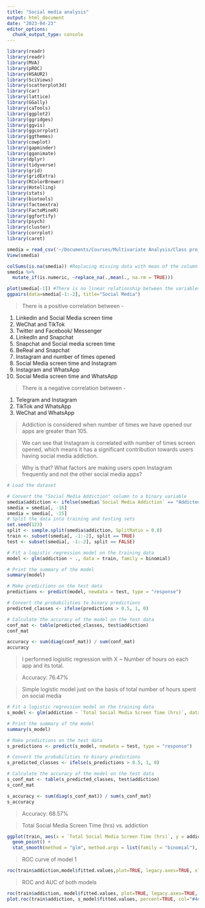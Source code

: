 ```yaml
---
title: "Social media analysis"
output: html_document
date: "2023-04-23"
editor_options: 
  chunk_output_type: console
---
```


```r
library(readr)
library(readr)
library(MVA)
library(pROC)
library(HSAUR2)
library(SciViews)
library(scatterplot3d)
library(car)
library(lattice)
library(GGally)
library(caTools)
library(ggplot2)
library(ggridges)
library(ggvis)
library(ggcorrplot)
library(ggthemes)
library(cowplot)
library(gapminder)
library(gganimate)
library(dplyr)
library(tidyverse)
library(grid)
library(gridExtra)
library(RColorBrewer)
library(Hotelling)
library(stats)
library(biotools)
library(factoextra)
library(FactoMineR)
library(ggfortify)
library(psych)
library(cluster)
library(corrplot)
library(caret)
```


```r
smedia = read_csv('~/Documents/Courses/Multivariate Analysis/Class project /Class_Survey.csv')
View(smedia)

colSums(is.na(smedia)) #Replacing missing data with mean of the column
smedia %>% 
  mutate_if(is.numeric, ~replace_na(.,mean(., na.rm = TRUE)))
```
```r
plot(smedia[-1]) #There is no linear relationship between the variables 
ggpairs(data=smedia[-1:-2], title="Social Media")
```

> There is a positive correlation between -

1. Linkedin and Social Media screen time
2. WeChat and TikTok
3. Twitter and Facebook/ Messenger
4. LinkedIn and Snapchat 
5. Snapchat and Social media screen time 
6. BeReal and Snapchat
7. Instagram and number of times opened
8. Social Media screen time and Instagram
9. Instagram and WhatsApp
10. Social Media screen time and WhatsApp

> There is a negative correlation between -

1. Telegram and Instagram
2. TikTok and WhatsApp
3. WeChat and WhatsApp


> Addiction is considered when number of times we have opened our apps are greater than 105.

> We can see that Instagram is correlated with number of times screen opened, which means it has a significant contribution towards users having social media addiction. 

> Why is that? What factors are making users open Instagram frequently and not the other social media apps?



```r
# Load the dataset

# Convert the "Social Media Addiction" column to a binary variable
smedia$addiction <- ifelse(smedia$`Social Media Addiction` == "Addicted", 1, 0)
smedia = smedia[, -16]
smedia = smedia[, -15]
# Split the data into training and testing sets
set.seed(123)
split <- sample.split(smedia$addiction, SplitRatio = 0.8)
train <- subset(smedia[, -1:-2], split == TRUE)
test <- subset(smedia[, -1:-2], split == FALSE)

# Fit a logistic regression model on the training data
model <- glm(addiction ~ ., data = train, family = binomial)

# Print the summary of the model
summary(model)

# Make predictions on the test data
predictions <- predict(model, newdata = test, type = "response")

# Convert the probabilities to binary predictions
predicted_classes <- ifelse(predictions > 0.5, 1, 0)

# Calculate the accuracy of the model on the test data
conf_mat <- table(predicted_classes, test$addiction)
conf_mat

accuracy <- sum(diag(conf_mat)) / sum(conf_mat)
accuracy
```

> I performed logisitic regression with X ~ Number of hours on each app and its total. 

> Accuracy: 76.47%

> Simple logistic model just on the basis of total number of hours spent on social media

```r
# Fit a logistic regression model on the training data
s_model <- glm(addiction ~ `Total Social Media Screen Time (hrs)`, data = train, family = binomial)

# Print the summary of the model
summary(s_model)

# Make predictions on the test data
s_predictions <- predict(s_model, newdata = test, type = "response")

# Convert the probabilities to binary predictions
s_predicted_classes <- ifelse(s_predictions > 0.5, 1, 0)

# Calculate the accuracy of the model on the test data
s_conf_mat <- table(s_predicted_classes, test$addiction)
s_conf_mat

s_accuracy <- sum(diag(s_conf_mat)) / sum(s_conf_mat)
s_accuracy
```

> Accuracy: 68.57%

> Total Social Media Screen Time (hrs) vs. addiction

```r
ggplot(train, aes(x = `Total Social Media Screen Time (hrs)`, y = addiction)) +
  geom_point() +
  stat_smooth(method = "glm", method.args = list(family = "binomial"), se = FALSE)
```

> ROC curve of model 1

```r
roc(train$addiction,model$fitted.values,plot=TRUE, legacy.axes=TRUE, xlab="False Positive Percentage", ylab="True Postive Percentage", col="#377eb8", lwd=4)
```

> ROC and AUC of both models

```r
roc(train$addiction, model$fitted.values, plot=TRUE, legacy.axes=TRUE, percent=TRUE, xlab="False Positive Percentage", ylab="True Postive Percentage", col="#377eb8", lwd=4, print.auc=TRUE)
plot.roc(train$addiction, s_model$fitted.values, percent=TRUE, col="#4daf4a", lwd=4, print.auc=TRUE, add=TRUE, print.auc.y=40)
```

